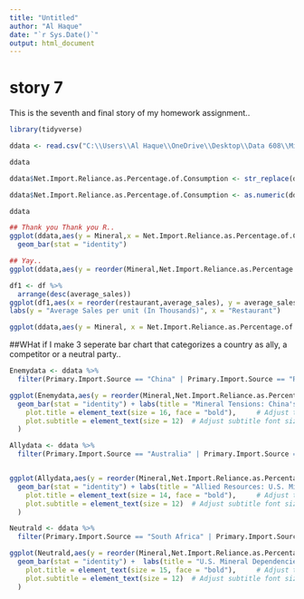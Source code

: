 ---
title: "Untitled"
author: "Al Haque"
date: "`r Sys.Date()`"
output: html_document
---

# story 7
This is the seventh and final story of my homework assignment..

```{r}
library(tidyverse)

ddata <- read.csv("C:\\Users\\Al Haque\\OneDrive\\Desktop\\Data 608\\Minerals.csv")

ddata
```

```{r}
ddata$Net.Import.Reliance.as.Percentage.of.Consumption <- str_replace(ddata$Net.Import.Reliance.as.Percentage.of.Consumption,"\\%","")
```


```{r}
ddata$Net.Import.Reliance.as.Percentage.of.Consumption <- as.numeric(ddata$Net.Import.Reliance.as.Percentage.of.Consumption)
```


```{r}
ddata
```

```{r}
## Thank you Thank you R.. 
ggplot(ddata,aes(y = Mineral,x = Net.Import.Reliance.as.Percentage.of.Consumption)) +
  geom_bar(stat = "identity")
```
```{r}
## Yay.. 
ggplot(ddata,aes(y = reorder(Mineral,Net.Import.Reliance.as.Percentage.of.Consumption), x = Net.Import.Reliance.as.Percentage.of.Consumption, fill = Primary.Import.Source)) + geom_bar(stat = "identity",width = 0.7,position = position_dodge(width = 0.8))
```

```{r}
df1 <- df %>%
  arrange(desc(average_sales))
ggplot(df1,aes(x = reorder(restaurant,average_sales), y = average_sales)) + geom_bar(stat = "identity") + scale_y_continuous(labels = scales::dollar_format()) + coord_flip() + theme_classic() + geom_text(aes(label = round(average_sales,0)),hjust = -.001) +
labs(y = "Average Sales per unit (In Thousands)", x = "Restaurant")
```

```{r}
ggplot(ddata,aes(y = Mineral, x = Net.Import.Reliance.as.Percentage.of.Consumption, fill = Primary.Import.Source)) + geom_bar(stat = "identity",position = position_dodge())
```


##WHat if I make 3 seperate bar chart that categorizes a country as ally, a competitor or a neutral party.. 

```{r}
Enemydata <- ddata %>%
  filter(Primary.Import.Source == "China" | Primary.Import.Source == "Russia")

ggplot(Enemydata,aes(y = reorder(Mineral,Net.Import.Reliance.as.Percentage.of.Consumption),x = Net.Import.Reliance.as.Percentage.of.Consumption,fill = Primary.Import.Source)) +
  geom_bar(stat = "identity") + labs(title = "Mineral Tensions: China's Impact on U.S Dependencies",x = "Net Import Reliance",y = "Mineral",fill = "Country",subtitle = "Barriers and Bonds: Visualizing China's Impact on U.S Mineral Imports") + theme_bw() + scale_fill_manual(values = c("#7570b3","#d95f02")) + theme(
    plot.title = element_text(size = 16, face = "bold"),     # Adjust title font size
    plot.subtitle = element_text(size = 12)  # Adjust subtitle font size
  )

```

```{r}
Allydata <- ddata %>%
  filter(Primary.Import.Source == "Australia" | Primary.Import.Source == "Brazil" | Primary.Import.Source == "Indonesia" | Primary.Import.Source == "Canada" | Primary.Import.Source == "Israel" | Primary.Import.Source == "Korea" | Primary.Import.Source == "Peru" | Primary.Import.Source == "Norway" | Primary.Import.Source == "Argentina" | Primary.Import.Source == "Mexico" | Primary.Import.Source == "Europe" | Primary.Import.Source == "Jamaica" | Primary.Import.Source == "Japan")


ggplot(Allydata,aes(y = reorder(Mineral,Net.Import.Reliance.as.Percentage.of.Consumption),x = Net.Import.Reliance.as.Percentage.of.Consumption,fill = Primary.Import.Source)) +
  geom_bar(stat = "identity") + labs(title = "Allied Resources: U.S. Mineral Imports from Trusted Partners",subtitle = "Strength in Bonds: Charting U.S. Mineral Dependencies with Trusted Allies",x = "Net Import Reliance",y = "Mineral",fill = "Country", font = 16) + scale_fill_manual(values = c("#8dd3c7","#ffffb3","#bebada","#fb8072","#80b1d3","#fdb462","#b3de69","#fccde5","#d9d9d9","#bc80bd","#ccebc5")) + theme_bw() + theme(
    plot.title = element_text(size = 14, face = "bold"),     # Adjust title font size
    plot.subtitle = element_text(size = 12)  # Adjust subtitle font size
  )
```

```{r}
Neutrald <- ddata %>%
  filter(Primary.Import.Source == "South Africa" | Primary.Import.Source == "Gabon" )

ggplot(Neutrald,aes(y = reorder(Mineral,Net.Import.Reliance.as.Percentage.of.Consumption),x = Net.Import.Reliance.as.Percentage.of.Consumption,fill = Primary.Import.Source)) +
  geom_bar(stat = "identity") +  labs(title = "U.S. Mineral Dependencies with Neutral Nations",subtitle = "Balancing Act: Navigating U.S Mineral Imports", x = "Net Import Reliance",y = "Mineral",fill = "Country", font = 16) + scale_fill_manual(values = c("#e41a1c", "#377eb8")) + theme(
    plot.title = element_text(size = 15, face = "bold"),     # Adjust title font size
    plot.subtitle = element_text(size = 12)  # Adjust subtitle font size
  )
```

